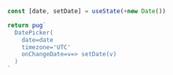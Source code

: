 
```jsx example
const [date, setDate] = useState(+new Date())

return pug`
  DatePicker(
    date=date
    timezone='UTC'
    onChangeDate=v=> setDate(v)
  )
`
```
